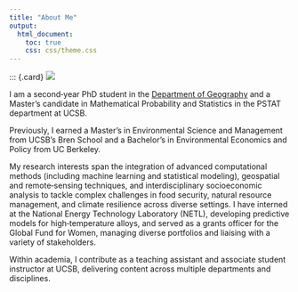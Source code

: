 ```yaml
---
title: "About Me"
output:
  html_document:
    toc: true
    css: css/theme.css
---
```



::: {.card}
![](images/narjes.jpg){.card-img}

::: {.card-content}
I am a second‑year PhD student in the [Department of Geography](https://www.geog.ucsb.edu/about){target="_blank"} and a Master’s candidate in Mathematical Probability and Statistics in the PSTAT department at UCSB.

Previously, I earned a Master’s in Environmental Science and Management from UCSB’s Bren School and a Bachelor’s in Environmental Economics and Policy from UC Berkeley.

My research interests span the integration of advanced computational methods (including machine learning and statistical modeling), geospatial and remote‑sensing techniques, and interdisciplinary socioeconomic analysis to tackle complex challenges in food security, natural resource management, and climate resilience across diverse settings. I have interned at the National Energy Technology Laboratory (NETL), developing predictive models for high‑temperature alloys, and served as a grants officer for the Global Fund for Women, managing diverse portfolios and liaising with a variety of stakeholders.

Within academia, I contribute as a teaching assistant and associate student instructor at UCSB, delivering content across multiple departments and disciplines.
:::

